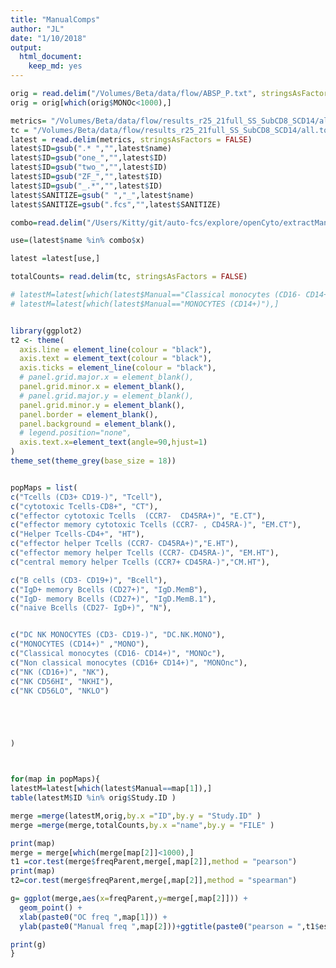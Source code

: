 ```yaml
---
title: "ManualComps"
author: "JL"
date: "1/10/2018"
output: 
  html_document: 
    keep_md: yes
---
```


```r
orig = read.delim("/Volumes/Beta/data/flow/ABSP_P.txt", stringsAsFactors = FALSE)
orig = orig[which(orig$MONOc<1000),]

metrics= "/Volumes/Beta/data/flow/results_r25_21full_SS_SubCD8_SCD14/all.freq.metrics.txt"
tc = "/Volumes/Beta/data/flow/results_r25_21full_SS_SubCD8_SCD14/all.totalCellCounts.metrics.txt"
latest = read.delim(metrics, stringsAsFactors = FALSE)
latest$ID=gsub(".* ","",latest$name)
latest$ID=gsub("one_","",latest$ID)
latest$ID=gsub("two_","",latest$ID)
latest$ID=gsub("ZF_","",latest$ID)
latest$ID=gsub("_.*","",latest$ID)
latest$SANITIZE=gsub(" ","_",latest$name)
latest$SANITIZE=gsub(".fcs","",latest$SANITIZE)

combo=read.delim("/Users/Kitty/git/auto-fcs/explore/openCyto/extractManualComp/manualUse.100.txt",header = TRUE, stringsAsFactors = FALSE)

use=(latest$name %in% combo$x)

latest =latest[use,]

totalCounts= read.delim(tc, stringsAsFactors = FALSE)

# latestM=latest[which(latest$Manual=="Classical monocytes (CD16- CD14+)"),]
# latestM=latest[which(latest$Manual=="MONOCYTES (CD14+)"),]


library(ggplot2)
t2 <- theme(
  axis.line = element_line(colour = "black"),
  axis.text = element_text(colour = "black"),
  axis.ticks = element_line(colour = "black"),
  # panel.grid.major.x = element_blank(),
  panel.grid.minor.x = element_blank(),
  # panel.grid.major.y = element_blank(),
  panel.grid.minor.y = element_blank(),
  panel.border = element_blank(),
  panel.background = element_blank(),
  # legend.position="none",
  axis.text.x=element_text(angle=90,hjust=1)
)
theme_set(theme_grey(base_size = 18)) 


popMaps = list(
c("Tcells (CD3+ CD19-)", "Tcell"),
c("cytotoxic Tcells-CD8+", "CT"),
c("effector cytotoxic Tcells  (CCR7-  CD45RA+)", "E.CT"),
c("effector memory cytotoxic Tcells (CCR7- , CD45RA-)", "EM.CT"),
c("Helper Tcells-CD4+", "HT"),
c("effector helper Tcells (CCR7- CD45RA+)","E.HT"),
c("effector memory helper Tcells (CCR7- CD45RA-)", "EM.HT"),
c("central memory helper Tcells (CCR7+ CD45RA-)","CM.HT"),

c("B cells (CD3- CD19+)", "Bcell"),
c("IgD+ memory Bcells (CD27+)", "IgD.MemB"),
c("IgD- memory Bcells (CD27+)", "IgD.MemB.1"),
c("naive Bcells (CD27- IgD+)", "N"),


c("DC NK MONOCYTES (CD3- CD19-)", "DC.NK.MONO"),
c("MONOCYTES (CD14+)" ,"MONO"),
c("Classical monocytes (CD16- CD14+)", "MONOc"),
c("Non classical monocytes (CD16+ CD14+)", "MONOnc"),
c("NK (CD16+)", "NK"),
c("NK CD56HI", "NKHI"),
c("NK CD56LO", "NKLO")





)



for(map in popMaps){
latestM=latest[which(latest$Manual==map[1]),]
table(latestM$ID %in% orig$Study.ID )

merge =merge(latestM,orig,by.x ="ID",by.y = "Study.ID" )
merge =merge(merge,totalCounts,by.x ="name",by.y = "FILE" )

print(map)
merge = merge[which(merge[map[2]]<1000),]
t1 =cor.test(merge$freqParent,merge[,map[2]],method = "pearson")
print(map)
t2=cor.test(merge$freqParent,merge[,map[2]],method = "spearman")

g= ggplot(merge,aes(x=freqParent,y=merge[,map[2]])) +
  geom_point() +
  xlab(paste0("OC freq ",map[1])) +
  ylab(paste0("Manual freq ",map[2]))+ggtitle(paste0("pearson = ",t1$estimate, "\n spearman = ", t2$estimate ))

print(g)
}

```
